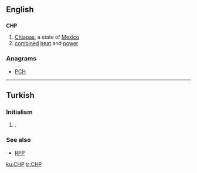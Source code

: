 ==English==

==={{abbreviation|en}}===
'''CHP'''

# [[Chiapas]], a state of [[Mexico]]
# [[combined]] [[heat]] and [[power]]

===Anagrams===
* [[PCH#English|PCH]]

----

==Turkish==

===Initialism===
{{tr-initialism}}

# {{politics|lang=tr}} {{initialism of|Cumhuriyet Halk Partisi|lang=tr|nodot=1}} {{gloss|Republican People's Party}}.

===See also===
* [[RPP]]

[[ku:CHP]]
[[tr:CHP]]